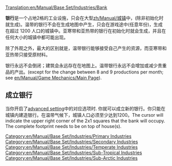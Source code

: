 [[Translation:en/Manual/Base Set/Industries/Bank]]

{{zh/Manual/Base Set/Industries/工业设施|name=银行
|image=en/Manual/Base Set/Industries/Bank.png
|caption=温带
|image2=en/Manual/Base Set/Industries/Tropicalbank.png
|caption2=亚寒带 & 沙漠
|climates=[[zh/Manual/气候#wen-dai-qi-hou|温带]]，[[zh/Manual/气候#ya-han-dai-qi-hou|亚寒带]], [[zh/Manual/气候#ya-re-dai-qi-hou|亚热带]]
|accepts=[[en/Manual/Base Set/Cargos/Valuables]] (仅温带), [[en/Manual/Base Set/Cargos/Gold]] (仅亚寒带), [[en/Manual/Base Set/Cargos/Diamonds]] (仅亚热带)
|produces=贵重品 (仅温带)
}}

'''银行'''是一个占地2格的工业设施，只会在大型[[zh/Manual/城镇]]中，(除非初始化时就生成)。温带的银行不会在生成地图中产生，只会在游戏途中(任意年份)，生成在超过 1200 人口的城镇中。亚寒带和亚热带的银行在初始化时就会生成，并且在任何大小的城镇中都可能出现。

除了外观之外，最大的区别就是，温带银行能够接受自己产生的资源，而亚寒带和亚热带只接受原材料。

银行永远不会倒闭；建筑会永远存在在地图上。温带银行永远不会增加或减少贵重品的产出。(except for the change between 8 and 9 productions per month; see [[en/Manual/Game Mechanics/Main Page]]).

==成立银行==
当你开启了[[en/Archive/Manual/Settings/Advanced Settings/Economy#manual-primary-industry-construction-method|advanced setting]]中的对应选项时. 你就可以成立新的银行。你只能在城镇内建造银行。在温带气候下，城镇人口必须至少达到1200。The cursor will indicate the upper right corner of the 2x1 squares that the bank will occupy. The complete footprint needs to be on top of house(s).

{{zh/Manual/Base Set/Industries/Navbox Industries}}

[[Category:en/Manual/Base Set/Industries/Primary Industries]]
[[Category:en/Manual/Base Set/Industries/Secondary Industries]]
[[Category:en/Manual/Base Set/Industries/Temperate Industries]]
[[Category:en/Manual/Base Set/Industries/Sub-Tropical Industries]]
[[Category:en/Manual/Base Set/Industries/Sub-Arctic Industries]]
